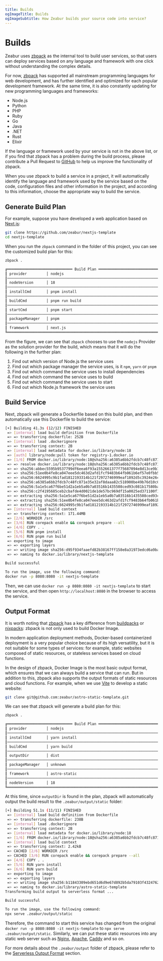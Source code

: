 ```yaml
---
title: Builds
ogImageTitle: Builds
ogImageSubtitle: How Zeabur builds your source code into service?
---
```


<WorkingInProgress />

# Builds

Zeabur uses [zbpack]() as the internal tool to build user services, so that users can deploy services based on any language and framework with one click without understanding the complex details.

For now, [zbpack]() has supported all mainstream programming languages for web development, and has further identified and optimized for each popular development framework. At the same time, it is also constantly updating for new programming languages and frameworks:

- Node.js
- Python
- PHP
- Ruby
- Go
- Java
- .NET
- Rust
- Elixir

If the language or framework used by your service is not in the above list, or if you find that zbpack has a problem during the build process, please contribute a Pull Request to [GitHub](https://github.com/zeabur/zbpack/pulls) to help us improve the functionality of zbpack.

When you use zbpack to build a service in a project, it will automatically identify the language and framework used by the service based on the code, configuration files and other information in the project, and according to this information, choose the appropriate way to build the service.

## Generate Build Plan

For example, suppose you have developed a web application based on [Next.js](https://nextjs.org/):

```bash
git clone https://github.com/zeabur/nextjs-template
cd nextjs-template
```

When you run the `zbpack` command in the folder of this project, you can see the customized build plan for this:

```bash
zbpack .

╔══════════════════════════════ Build Plan ═════════════════════════════╗
║ provider         │ nodejs                                             ║
║───────────────────────────────────────────────────────────────────────║
║ nodeVersion      │ 18                                                 ║
║───────────────────────────────────────────────────────────────────────║
║ installCmd       │ pnpm install                                       ║
║───────────────────────────────────────────────────────────────────────║
║ buildCmd         │ pnpm run build                                     ║
║───────────────────────────────────────────────────────────────────────║
║ startCmd         │ pnpm start                                         ║
║───────────────────────────────────────────────────────────────────────║
║ packageManager   │ pnpm                                               ║
║───────────────────────────────────────────────────────────────────────║
║ framework        │ next.js                                            ║
╚═══════════════════════════════════════════════════════════════════════╝
```

From the figure, we can see that `zbpack` chooses to use the `nodejs` Provider as the solution provider for the build, which means that it will do the following in the further plan:

1. Find out which version of Node.js the service uses
2. Find out which package manager the service uses, is it `npm`, `yarn` or `pnpm`
3. Find out which command the service uses to install dependencies
4. Find out which command the service uses to build
5. Find out which command the service uses to start
6. Find out which Node.js framework the service uses

## Build Service

Next, zbpack will generate a Dockerfile based on this build plan, and then automatically use this Dockerfile to build the service:

```bash
[+] Building 41.3s (12/12) FINISHED                                                                     docker:orbstack
 => [internal] load build definition from Dockerfile                                                               0.0s
 => => transferring dockerfile: 252B                                                                               0.0s
 => [internal] load .dockerignore                                                                                  0.0s
 => => transferring context: 2B                                                                                    0.0s
 => [internal] load metadata for docker.io/library/node:18                                                         5.8s
 => [auth] library/node:pull token for registry-1.docker.io                                                        0.0s
 => [1/6] FROM docker.io/library/node:18@sha256:a6385a6bb2fdcb7c48fc871e35e32af8daaa82c518900be49b76d10c005864c2   6.9s
 => => resolve docker.io/library/node:18@sha256:a6385a6bb2fdcb7c48fc871e35e32af8daaa82c518900be49b76d10c005864c2   0.0s
 => => sha256:abbec5595b9537799df6eea6f93a1552661377f75687094e8d13ce9b179b497d 2.00kB / 2.00kB                     0.0s
 => => sha256:51ee0b4fe8ca047eee5dc463d2afd1fcf9483b64fb061b6ef57e0fbb57f8d47d 2.21MB / 2.21MB                     0.9s
 => => sha256:6624995c9b1fad1812193314b121f2972746999eaf1892d5c3924e26c09b9180 452B / 452B                         0.7s
 => => sha256:a6385a6bb2fdcb7c48fc871e35e32af8daaa82c518900be49b76d10c005864c2 1.21kB / 1.21kB                     0.0s
 => => sha256:5a1e5ca67f6be51d2a1eb5a0b7a03516b1435508ced93c081b17580ba61cdc5a 45.96MB / 45.96MB                   3.0s
 => => sha256:c2f4195685ceb2cbafde4d0021de1de57bc969df15a0025ed371100f1cccf364 7.54kB / 7.54kB                     0.0s
 => => extracting sha256:5a1e5ca67f6be51d2a1eb5a0b7a03516b1435508ced93c081b17580ba61cdc5a                          3.7s
 => => extracting sha256:51ee0b4fe8ca047eee5dc463d2afd1fcf9483b64fb061b6ef57e0fbb57f8d47d                          0.0s
 => => extracting sha256:6624995c9b1fad1812193314b121f2972746999eaf1892d5c3924e26c09b9180                          0.0s
 => [internal] load build context                                                                                  5.0s
 => => transferring context: 171.44MB                                                                              5.0s
 => [2/6] WORKDIR /src                                                                                             0.8s
 => [3/6] RUN corepack enable && corepack prepare --all                                                            7.5s
 => [4/6] COPY . .                                                                                                 2.4s
 => [5/6] RUN pnpm install                                                                                         7.0s
 => [6/6] RUN pnpm run build                                                                                       8.6s
 => exporting to image                                                                                             2.3s
 => => exporting layers                                                                                            2.3s
 => => writing image sha256:d95f934faaefd82b38167ff158e8a31973edcd6a9ba7cc361999080345e80e38                       0.0s
 => => naming to docker.io/library/nextjs-template                                                                 0.0s

Build successful

To run the image, use the following command:
docker run -p 8080:8080 -it nextjs-template
```

Then, we can use `docker run -p 8080:8080 -it nextjs-template` to start the service, and then open `http://localhost:8080` in the browser to access the service.

## Output Format

It is worth noting that [zbpack](https://github.com/zeabur/zbpack) has a key difference from [buildpacks](https://buildpacks.io/) or [nixpacks](https://nixpacks.com/): zbpack is not only used to build Docker Image.

In modern application deployment methods, Docker-based containerized deployment is a very popular choice because of its high versatility, but it is not suitable for some types of services: for example, static websites composed of static resources, or stateless services based on cloud functions.

In the design of zbpack, Docker Image is the most basic output format, which ensures that we can always build a service that can run. But in addition to this, zbpack also supports the output formats of static resources and cloud functions. For example, when we use [Vite]() to develop a static website:

```bash
git clone git@github.com:zeabur/astro-static-template.git
```

We can see that zbpack will generate a build plan for this:

```bash
zbpack .

╔══════════════════════════════ Build Plan ═════════════════════════════╗
║ provider         │ nodejs                                             ║
║───────────────────────────────────────────────────────────────────────║
║ installCmd       │ yarn install                                       ║
║───────────────────────────────────────────────────────────────────────║
║ buildCmd         │ yarn build                                         ║
║───────────────────────────────────────────────────────────────────────║
║ outputDir        │ dist                                               ║
║───────────────────────────────────────────────────────────────────────║
║ packageManager   │ unknown                                            ║
║───────────────────────────────────────────────────────────────────────║
║ framework        │ astro-static                                       ║
║───────────────────────────────────────────────────────────────────────║
║ nodeVersion      │ 18                                                 ║
╚═══════════════════════════════════════════════════════════════════════╝
```

At this time, since `outputDir` is found in the plan, zbpack will automatically output the build result to the `.zeabur/output/static` folder:

```bash
[+] Building 51.1s (11/11) FINISHED                                                                     docker:orbstack
 => [internal] load build definition from Dockerfile                                                               0.0s
 => => transferring dockerfile: 238B                                                                               0.0s
 => [internal] load .dockerignore                                                                                  0.0s
 => => transferring context: 2B                                                                                    0.0s
 => [internal] load metadata for docker.io/library/node:18                                                         1.6s
 => [1/6] FROM docker.io/library/node:18@sha256:a6385a6bb2fdcb7c48fc871e35e32af8daaa82c518900be49b76d10c005864c2   0.0s
 => [internal] load build context                                                                                  0.0s
 => => transferring context: 2.42kB                                                                                0.0s
 => CACHED [2/6] WORKDIR /src                                                                                      0.0s
 => CACHED [3/6] RUN corepack enable && corepack prepare --all                                                     0.0s
 => [4/6] COPY . .                                                                                                 0.0s
 => [5/6] RUN yarn install                                                                                        45.0s
 => [6/6] RUN yarn build                                                                                           1.8s
 => exporting to image                                                                                             2.7s
 => => exporting layers                                                                                            2.7s
 => => writing image sha256:b11843309ebd651d6d9e67d892b5da79103f43247625bf0f64ee3c4192d4e32e                       0.0s
 => => naming to docker.io/library/astro-static-template                                                           0.0s
Transforming build output to serverless format ...

Build successful

To run the image, use the following command:
npx serve .zeabur/output/static
```

Therefore, the command to start this service has changed from the original `docker run -p 8080:8080 -it nextjs-template` to `npx serve .zeabur/output/static`. Similarly, we can put these static resources into any static web server such as [Nginx](), [Apache](), [Caddy]() and so on.

For more details about the `.zeabur/output` folder of zbpack, please refer to the [Serverless Output Format](./serverless-output-format) section.
